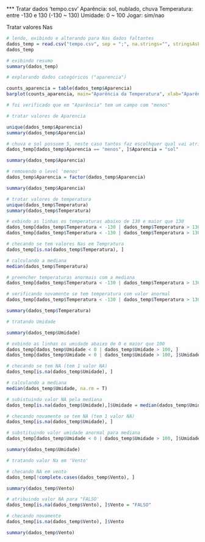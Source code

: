 *** Tratar dados 'tempo.csv'
Aparência: sol, nublado, chuva
Temperatura: entre -130 e 130 (-130 ~ 130)
Umidade: 0 ~ 100
Jogar: sim/nao

Tratar valores Nas

```r

# lendo, exibindo e alterando para Nas dados faltantes
dados_temp = read.csv("tempo.csv", sep = ";", na.strings="", stringsAsFactors=T)
dados_temp

# exibindo resumo
summary(dados_temp)

```
```r

# explorando dados categóricos ("aparencia")

counts_aparencia = table(dados_temp$Aparencia)
barplot(counts_aparencia, main="Aparência da Temperatura", xlab="Aparência")

# foi verificado que em "Aparência" tem um campo com "menos"

```

```r

# tratar valores de Aparencia

unique(dados_temp$Aparencia)
summary(dados_temp$Aparencia)

# chuva e sol possuem 5, neste caso tantos faz escolhquer qual vai atribuir para o 'menos'
dados_temp[dados_temp$Aparencia == "menos", ]$Aparencia = "sol"

summary(dados_temp$Aparencia)

# removendo o level 'menos'
dados_temp$Aparencia = factor(dados_temp$Aparencia)

summary(dados_temp$Aparencia)

```

```r

# tratar valores de temperatura
unique(dados_temp$Temperatura)
summary(dados_temp$Temperatura)

# exbindo as linhas os temperaturas abaixo de 130 e maior que 130
dados_temp[dados_temp$Temperatura < -130 | dados_temp$Temperatura > 130, ]
dados_temp[dados_temp$Temperatura < -130 | dados_temp$Temperatura > 130, ]$Temperatura

# checando se tem valores Nas em Tempratura
dados_temp[is.na(dados_temp$Temperatura), ]

# calculando a mediana
median(dados_temp$Temperatura)

# preencher temperaturas anormais com a mediana
dados_temp[dados_temp$Temperatura < -130 | dados_temp$Temperatura > 130, ]$Temperatura = median(dados_temp$Temperatura)

# verificando novamente se tem temperatura com valor anormal
dados_temp[dados_temp$Temperatura < -130 | dados_temp$Temperatura > 130, ]$Temperatura

summary(dados_temp$Temperatura)

```
```r

# tratando Umidade

summary(dados_temp$Umidade)

# exbindo as linhas os umidade abaixo de 0 e maior que 100
dados_temp[dados_temp$Umidade < 0 | dados_temp$Umidade > 100, ]
dados_temp[dados_temp$Umidade < 0 | dados_temp$Umidade > 100, ]$Umidade

# checando se tem NA (tem 1 valor NA)
dados_temp[is.na(dados_temp$Umidade), ]

# calculando a mediana
median(dados_temp$Umidade, na.rm = T)

# subistuindo valor NA pela mediana
dados_temp[is.na(dados_temp$Umidade),]$Umidade = median(dados_temp$Umidade, na.rm = T)

# checando novamente se tem NA (tem 1 valor NA)
dados_temp[is.na(dados_temp$Umidade), ]

# substituindo valor umidade anormal para mediana
dados_temp[dados_temp$Umidade < 0 | dados_temp$Umidade > 100, ]$Umidade = median(dados_temp$Umidade, na.rm = T)

summary(dados_temp$Umidade)

```
```r

# tratando valor Na em 'Vento'

# checando NA em vento
dados_temp[!complete.cases(dados_temp$Vento), ]

summary(dados_temp$Vento)

# atribuindo valor NA para "FALSO'
dados_temp[is.na(dados_temp$Vento), ]$Vento = "FALSO"

# checando novamente
dados_temp[is.na(dados_temp$Vento), ]$Vento

summary(dados_temp$Vento)

```




